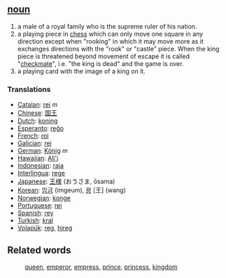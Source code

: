 ==[[noun]]==
#a male of a royal family who is the supreme ruler of his nation.
#a playing piece in [[chess]] which can only move one square in any direction except when "rooking" in which it may move more as it exchanges directions with the "rook" or "castle" piece. When the king piece is threatened beyond movement of escape it is called "[[checkmate]]", i.e. "the king is dead" and the game is over.
#a playing card with the image of a king on it.

=== Translations ===
*[[Catalan]]: [[rei]] ''m''
*[[Chinese]]: [[国王]]
*[[Dutch]]: [[koning]]
*[[Esperanto]]: [[reĝo]]
*[[French]]: [[roi]]
*[[Galician]]: [[rei]]
*[[German]]: [[König]] ''m''
*[[Hawaiian]]: [[Ali'i]] 
*[[Indonesian]]: [[raja]]
*[[Interlingua]]: [[rege]]
*[[Japanese]]: [[王様]] (おうさま, ōsama)
*[[Korean]]: [[임금]] (imgeum), [[왕]] [王] (wang)
*[[Norwegian]]: [[konge]]
*[[Portuguese]]: [[rei]]
*[[Spanish]]: [[rey]]
*[[Turkish]]: [[kral]]
*[[Volapük]]: [[reg]], [[hireg]]

==Related words==
:[[queen]], [[emperor]], [[empress]], [[prince]], [[princess]], [[kingdom]]